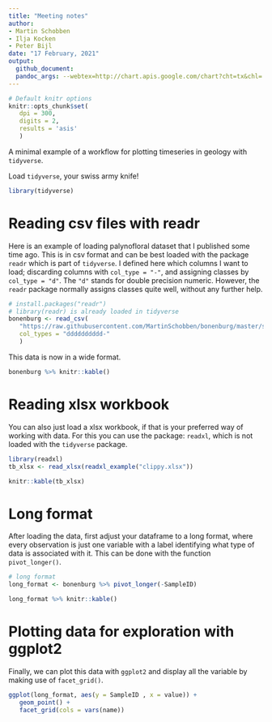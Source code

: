 ```yaml
---
title: "Meeting notes"
author:
- Martin Schobben
- Ilja Kocken
- Peter Bijl
date: "17 February, 2021"
output:
  github_document:
  pandoc_args: --webtex=http://chart.apis.google.com/chart?cht=tx&chl=
---
```





```r
# Default knitr options
knitr::opts_chunk$set(
   dpi = 300,
   digits = 2,
   results = 'asis'
   )

```

A minimal example of a workflow for plotting timeseries in geology with `tidyverse`.

Load `tidyverse`, your swiss army knife!

```r

library(tidyverse)

```


# Reading csv files with readr


Here is an example of loading palynofloral dataset that I published some time ago. This is in csv format and can be best loaded with the package `readr` which is part of `tidyverse`. I defined here which columns I want to load; discarding columns with `col_type = "-"`, and assigning classes by `col_type = "d"`. The `"d"` stands for double precision numeric. However, the `readr` package normally assigns classes quite well, without any further help.


```r

# install.packages("readr")
# library(readr) is already loaded in tidyverse
bonenburg <- read_csv(
   "https://raw.githubusercontent.com/MartinSchobben/bonenburg/master/supplement/data/palynomorphs/Bonenburg_palyno.csv", 
   col_types = "dddddddddd-"
   )

```


This data is now in a wide format.


```r

bonenburg %>% knitr::kable()

```


# Reading xlsx workbook

You can also just load a xlsx workbook, if that is your preferred way of working with data. For this you can use the package: `readxl`, which is not loaded with the `tidyverse` package.


```r

library(readxl) 
tb_xlsx <- read_xlsx(readxl_example("clippy.xlsx"))

```


```r

knitr::kable(tb_xlsx)

```

# Long format

After loading the data, first adjust your dataframe to a long format, where every observation is just one variable with a label identifying what type of data is associated with it. This can be done with the function `pivot_longer()`.


```r

# long format
long_format <- bonenburg %>% pivot_longer(-SampleID)

```


```r

long_format %>% knitr::kable()

```


# Plotting data for exploration with ggplot2

Finally, we can plot this data with `ggplot2` and display all the variable by making use of `facet_grid()`.

```r

ggplot(long_format, aes(y = SampleID , x = value)) +
   geom_point() +
   facet_grid(cols = vars(name))

```


